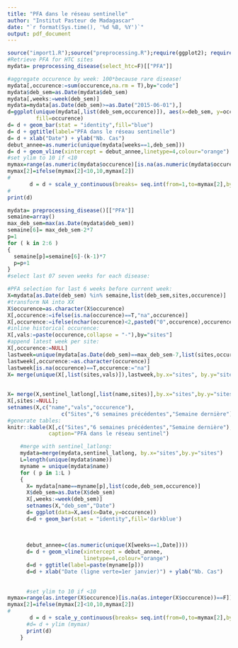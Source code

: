 ```yaml
---
title: "PFA dans le réseau sentinelle"
author: "Institut Pasteur de Madagascar"
date: "`r format(Sys.time(), '%d %B, %Y')`"
output: pdf_document
---
```


```r
source("import1.R");source("preprocessing.R");require(ggplot2); require(gridExtra)
#Retrieve PFA for HTC sites
mydata= preprocessing_disease(select_htc=F)[["PFA"]]

#aggregate occurence by week: 100*because rare disease!
mydata[,occurence:=sum(occurence,na.rm = T),by="code"]
mydata$deb_sem=as.Date(mydata$deb_sem)
mydata[,weeks:=week(deb_sem)]
mydata=mydata[as.Date(deb_sem)>=as.Date("2015-06-01"),]
d=ggplot(unique(mydata[,list(deb_sem,occurence)]), aes(x=deb_sem, y=occurence),
         fill=occurence) 
d= d + geom_bar(stat = "identity",fill="blue") 
d= d + ggtitle(label="PFA dans le réseau sentinelle")
d= d + xlab("Date") + ylab("Nb. Cas")
debut_annee=as.numeric(unique(mydata[weeks==1,deb_sem]))
d= d + geom_vline(xintercept = debut_annee,linetype=4,colour="orange")
#set ylim to 10 if <10
mymax=range(as.numeric(mydata$occurence)[is.na(as.numeric(mydata$occurence))==F])
mymax[2]=ifelse(mymax[2]<10,10,mymax[2])
#
       d = d + scale_y_continuous(breaks= seq.int(from=1,to=mymax[2],by=2) ) 
#
print(d)

```

```r
mydata= preprocessing_disease()[["PFA"]]
semaine=array()
max_deb_sem=max(as.Date(mydata$deb_sem))
semaine[6]= max_deb_sem-2*7 
p=1
for ( k in 2:6 )
{
  semaine[p]=semaine[6]-(k-1)*7
  p=p+1
}
#select last 07 seven weeks for each disease:

#PFA selection for last 6 weeks before current week:
X=mydata[as.Date(deb_sem) %in% semaine,list(deb_sem,sites,occurence)]
#transform NA into XX
X$occurence=as.character(X$occurence)
X[,occurence:=ifelse(is.na(occurence)==T,"na",occurence)]
X[,occurence:=ifelse(nchar(occurence)<2,paste0("0",occurence),occurence)]
#inline historical occurence:
X[,vals:=paste(occurence,collapse = "-"),by="sites"]
#append latest week per site:
X[,occurence:=NULL]
lastweek=unique(mydata[as.Date(deb_sem)==max_deb_sem-7,list(sites,occurence)])
lastweek[,occurence:=as.character(occurence)]
lastweek[is.na(occurence)==T,occurence:="na"]                             
X= merge(unique(X[,list(sites,vals)]),lastweek,by.x="sites", by.y="sites")
              
               
X= merge(X,sentinel_latlong[,list(name,sites)],by.x="sites",by.y="sites")
X[,sites:=NULL]; 
setnames(X,c("name","vals","occurence"),
                 c("Sites","6 semaines précédentes","Semaine dernière"))
#generate tables:
knitr::kable(X[,c("Sites","6 semaines précédentes","Semaine dernière"),with=F],
             caption="PFA dans le réseau sentinel")

```


```r
    #merge with sentinel_latlong:
    mydata=merge(mydata,sentinel_latlong, by.x="sites",by.y="sites")
    L=length(unique(mydata$name))
    myname = unique(mydata$name)
    for ( p in 1:L )
    {
      X= mydata[name==myname[p],list(code,deb_sem,occurence)]
      X$deb_sem=as.Date(X$deb_sem)
      X[,weeks:=week(deb_sem)]
      setnames(X,"deb_sem","Date")
      d= ggplot(data=X,aes(x=Date,y=occurence)) 
      d=d + geom_bar(stat = "identity",fill='darkblue')
        
       
        
      debut_annee=c(as.numeric(unique(X[weeks==1,Date])))
      d= d + geom_vline(xintercept = debut_annee,
                        linetype=4,colour="orange")
      d=d + ggtitle(label=paste(myname[p]))
      d=d + xlab("Date (ligne verte=1er janvier)") + ylab("Nb. Cas")
      
      
      #set ylim to 10 if <10
mymax=range(as.integer(X$occurence)[is.na(as.integer(X$occurence))==F])
mymax[2]=ifelse(mymax[2]<10,10,mymax[2])
#
       d = d + scale_y_continuous(breaks= seq.int(from=0,to=mymax[2],by=1) ) 
      #d= d + ylim (mymax)
      print(d)
    }
```